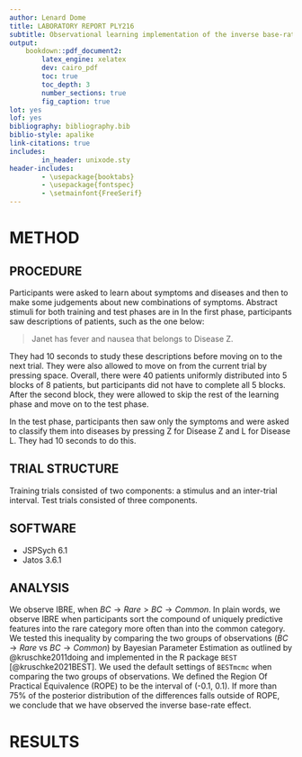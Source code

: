 ```yaml
---
author: Lenard Dome
title: LABORATORY REPORT PLY216
subtitle: Observational learning implementation of the inverse base-rate effect
output:
    bookdown::pdf_document2:
        latex_engine: xelatex
        dev: cairo_pdf
        toc: true
        toc_depth: 3
        number_sections: true
        fig_caption: true
lot: yes
lof: yes
bibliography: bibliography.bib
biblio-style: apalike
link-citations: true
includes:
        in_header: unixode.sty
header-includes:
        - \usepackage{booktabs}
        - \usepackage{fontspec}
        - \setmainfont{FreeSerif}
---
```


\newpage

# METHOD

## PROCEDURE

\begin{table}[ht]
    \caption{Abstract trial type during the training and test phase.}
    \label{tab:abstim}
    \centering
    \begin{tabular}{l|lr} % text alignments 
      \toprule
      \textbf{Training (Relative Frequencies)} & \textbf{Test}& \\
      \hline
      $AB \to common_{1}$ (x 3) &  A, B, C, AB, AC,   & \\
      $AC \to rare_{1}$   (x 1) &  BC,   & \\
    \end{tabular}
  \end{table}

Participants were asked to learn about symptoms and diseases and then to make some judgements about new combinations of symptoms.
Abstract stimuli for both training and test phases are in \ref{tab:abstim}
In the first phase, participants saw descriptions of patients, such as the one below:

> Janet has fever and nausea that belongs to Disease Z.

They had 10 seconds to study these descriptions before moving on to the next trial.
They were also allowed to move on from the current trial by pressing space.
Overall, there were 40 patients uniformly distributed into 5 blocks of 8 patients, but participants did not have to complete all 5 blocks.
After the second block, they were allowed to skip the rest of the learning phase and move on to the test phase.

In the test phase, participants then saw only the symptoms and were asked to classify them into diseases by pressing Z for Disease Z and L for Disease L.
They had 10 seconds to do this.

## TRIAL STRUCTURE

Training trials consisted of two components: a stimulus and an inter-trial interval.
Test trials consisted of three components.

## SOFTWARE

* JSPSych 6.1
* Jatos 3.6.1

## ANALYSIS

We observe IBRE, when $BC \to Rare > BC \to Common$.
In plain words, we observe IBRE when participants sort the compound of uniquely predictive features into the rare category more often than into the common category.
We tested this inequality by comparing the two groups of observations ($BC \to Rare$ vs $BC \to Common$) by Bayesian Parameter 
Estimation as outlined by @kruschke2011doing and implemented in the R package `BEST` [@kruschke2021BEST].
We used the default settings of `BESTmcmc` when comparing the two groups of observations.
We defined the Region Of Practical Equivalence (ROPE) to be the interval of (-0.1, 0.1).
If more than 75% of the posterior distribution of the differences falls outside of ROPE, we conclude that we have observed the inverse base-rate effect.

# RESULTS


